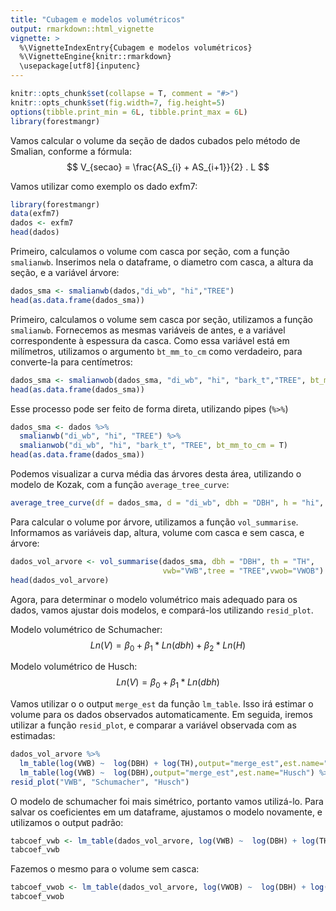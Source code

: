 ```yaml
---
title: "Cubagem e modelos volumétricos"
output: rmarkdown::html_vignette
vignette: >
  %\VignetteIndexEntry{Cubagem e modelos volumétricos}
  %\VignetteEngine{knitr::rmarkdown}
  \usepackage[utf8]{inputenc}
---
```

  
```r
knitr::opts_chunk$set(collapse = T, comment = "#>")
knitr::opts_chunk$set(fig.width=7, fig.height=5)
options(tibble.print_min = 6L, tibble.print_max = 6L)
library(forestmangr)
```

Vamos calcular o volume da seção de dados cubados pelo método de Smalian, conforme a fórmula:
$$ V_{secao} = \frac{AS_{i} + AS_{i+1}}{2} . L $$

Vamos utilizar como exemplo os dado exfm7:
```r
library(forestmangr)
data(exfm7)
dados <- exfm7
head(dados)
```

Primeiro, calculamos o volume com casca por seção, com a função `smalianwb`.
Inserimos nela o dataframe, o diametro com casca, a altura da seção,
e a variável árvore:
```r
dados_sma <- smalianwb(dados,"di_wb", "hi","TREE")
head(as.data.frame(dados_sma))
```

Primeiro, calculamos o volume sem casca por seção, utilizamos a função `smalianwb`. Fornecemos as mesmas variáveis de antes, e a variável correspondente à espessura da casca. Como essa variável está em milímetros, utilizamos o argumento `bt_mm_to_cm` como verdadeiro, para converte-la para centímetros:
```r
dados_sma <- smalianwob(dados_sma, "di_wb", "hi", "bark_t","TREE", bt_mm_to_cm = T)
head(as.data.frame(dados_sma))
```

Esse processo pode ser feito de forma direta, utilizando pipes (`%>%`)
```r
dados_sma <- dados %>% 
  smalianwb("di_wb", "hi", "TREE") %>% 
  smalianwob("di_wb", "hi", "bark_t", "TREE", bt_mm_to_cm = T)
head(as.data.frame(dados_sma))
```


Podemos visualizar a curva média das árvores desta área, utilizando o modelo de Kozak, com a função `average_tree_curve`:
```r
average_tree_curve(df = dados_sma, d = "di_wb", dbh = "DBH", h = "hi", th = "TH")
```

Para calcular o volume por árvore, utilizamos a função `vol_summarise`.
Informamos as variáveis dap, altura, volume com casca e sem casca, e árvore:
```r
dados_vol_arvore <- vol_summarise(dados_sma, dbh = "DBH", th = "TH", 
                                  vwb="VWB",tree = "TREE",vwob="VWOB")
head(dados_vol_arvore)
```

Agora, para determinar o modelo volumétrico mais adequado para os dados, vamos ajustar dois modelos, e compará-los utilizando `resid_plot`.

Modelo volumétrico de Schumacher:
$$ Ln(V) = \beta_0 + \beta_1*Ln(dbh) + \beta_2*Ln(H) $$ 

Modelo volumétrico de Husch:
$$ Ln(V) = \beta_0 + \beta_1*Ln(dbh) $$ 


Vamos utilizar o o output `merge_est` da função `lm_table`. Isso irá estimar o volume para os dados observados automaticamente. Em seguida, iremos utilizar a função `resid_plot`, e comparar a variável observada com as estimadas:

```r
dados_vol_arvore %>% 
  lm_table(log(VWB) ~  log(DBH) + log(TH),output="merge_est",est.name="Schumacher") %>%
  lm_table(log(VWB) ~  log(DBH),output="merge_est",est.name="Husch") %>%
resid_plot("VWB", "Schumacher", "Husch")
```
O modelo de schumacher foi mais simétrico, portanto vamos utilizá-lo. Para salvar os coeficientes em um dataframe, ajustamos o modelo novamente, e utilizamos o output padrão:
```r
tabcoef_vwb <- lm_table(dados_vol_arvore, log(VWB) ~  log(DBH) + log(TH) )
tabcoef_vwb
```

Fazemos o mesmo para o volume sem casca:
```r
tabcoef_vwob <- lm_table(dados_vol_arvore, log(VWOB) ~  log(DBH) + log(TH) )
tabcoef_vwob
```


